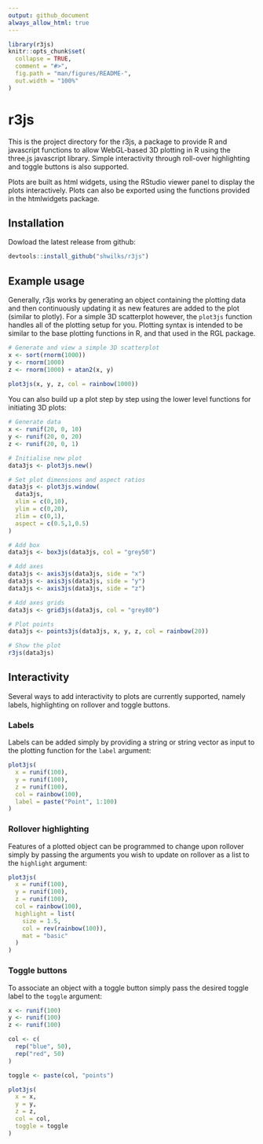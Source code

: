 ```yaml
---
output: github_document
always_allow_html: true
---
```


<!-- README.md is generated from README.Rmd. Please edit that file -->

```r
library(r3js)
knitr::opts_chunk$set(
  collapse = TRUE,
  comment = "#>",
  fig.path = "man/figures/README-",
  out.width = "100%"
)
```

# r3js

<!-- badges: start -->
<!-- badges: end -->

This is the project directory for the r3js, a package to provide R and javascript functions to allow WebGL-based 3D plotting in R using the three.js javascript library. Simple interactivity through roll-over highlighting and toggle buttons is also supported.

Plots are built as html widgets, using the RStudio viewer panel to display the plots interactively. Plots can also be exported using the functions provided in the htmlwidgets package.

## Installation

Dowload the latest release from github:

```r
devtools::install_github("shwilks/r3js")
```


## Example usage

Generally, r3js works by generating an object containing the plotting data and then continuously updating it as new features are added to the plot (similar to plotly).  For a simple 3D scatterplot however, the `plot3js` function handles all of the plotting setup for you. Plotting syntax is intended to be similar to the base plotting functions in R, and that used in the RGL package.


```r
# Generate and view a simple 3D scatterplot
x <- sort(rnorm(1000))
y <- rnorm(1000)
z <- rnorm(1000) + atan2(x, y)
  
plot3js(x, y, z, col = rainbow(1000))
```


You can also build up a plot step by step using the lower level functions for initiating 3D plots:

```r
# Generate data
x <- runif(20, 0, 10)
y <- runif(20, 0, 20)
z <- runif(20, 0, 1)

# Initialise new plot
data3js <- plot3js.new()

# Set plot dimensions and aspect ratios
data3js <- plot3js.window(
  data3js,
  xlim = c(0,10),
  ylim = c(0,20),
  zlim = c(0,1),
  aspect = c(0.5,1,0.5)
)

# Add box
data3js <- box3js(data3js, col = "grey50")

# Add axes
data3js <- axis3js(data3js, side = "x")
data3js <- axis3js(data3js, side = "y")
data3js <- axis3js(data3js, side = "z")

# Add axes grids
data3js <- grid3js(data3js, col = "grey80")

# Plot points
data3js <- points3js(data3js, x, y, z, col = rainbow(20))

# Show the plot
r3js(data3js)
```

## Interactivity
Several ways to add interactivity to plots are currently supported, namely labels, highlighting on rollover and toggle buttons.

### Labels
Labels can be added simply by providing a string or string vector as input to the plotting function for the `label` argument:

```r
plot3js(
  x = runif(100),
  y = runif(100),
  z = runif(100),
  col = rainbow(100),
  label = paste("Point", 1:100)
)
```


### Rollover highlighting
Features of a plotted object can be programmed to change upon rollover simply by passing the arguments you wish to update on 
rollover as a list to the `highlight` argument:

```r
plot3js(
  x = runif(100),
  y = runif(100),
  z = runif(100),
  col = rainbow(100),
  highlight = list(
    size = 1.5,
    col = rev(rainbow(100)),
    mat = "basic"
  )
)
```

### Toggle buttons
To associate an object with a toggle button simply pass the desired toggle label to the `toggle` argument:

```r
x <- runif(100)
y <- runif(100)
z <- runif(100)

col <- c(
  rep("blue", 50),
  rep("red", 50)
)

toggle <- paste(col, "points")

plot3js(
  x = x,
  y = y,
  z = z,
  col = col,
  toggle = toggle
)
```

